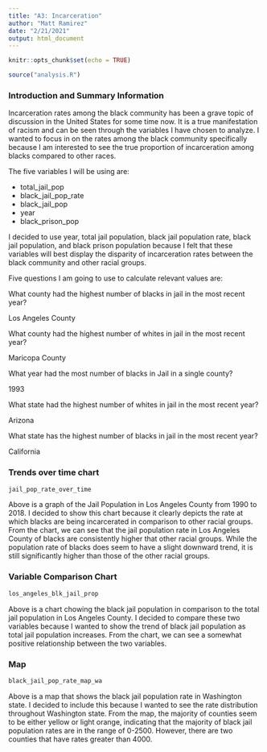 ```yaml
---
title: "A3: Incarceration"
author: "Matt Ramirez"
date: "2/21/2021"
output: html_document
---
```


```r
knitr::opts_chunk$set(echo = TRUE)
```

```r
source("analysis.R")
```
### Introduction and Summary Information

  Incarceration rates among the black community has been a grave topic of discussion in the United States for some time now. It is a true manifestation of racism and can be seen through the variables I have chosen to analyze. I wanted to focus in on the rates among the black community specifically because I am interested to see the true proportion of incarceration among blacks compared to other races. 

The five variables I will be using are:

   * total_jail_pop
   * black_jail_pop_rate
   * black_jail_pop
   * year
   * black_prison_pop
   
I decided to use year, total jail population, black jail population rate, black jail population, and black prison population because I felt that these variables will best display the disparity of incarceration rates between the black community and other racial groups. 
   
  Five questions I am going to use to calculate relevant values are:

What county had the highest number of blacks in jail in the most recent year? 

Los Angeles County

What county had the highest number of whites in jail in the most recent year? 

Maricopa County

What year had the most number of blacks in Jail in a single county? 

1993

What state had the highest number of whites in jail in the most recent year? 

Arizona

What state has the highest number of blacks in jail in the most recent year? 

California

  
### Trends over time chart
```r
jail_pop_rate_over_time
```
  
Above is a graph of the Jail Population in Los Angeles County from 1990 to 2018. I decided to show this chart because it clearly depicts the rate at which blacks are being incarcerated in comparison to other racial groups. From the chart, we can see that the jail population rate in Los Angeles County of blacks are consistently higher that other racial groups. While the population rate of blacks does seem to have a slight downward trend, it is still significantly higher than those of the other racial groups.

### Variable Comparison Chart

```r
los_angeles_blk_jail_prop
```

Above is a chart chowing the black jail population in comparison to the total jail population in Los Angeles County. I decided to compare these two variables because I wanted to show the trend of black jail population as total jail population increases. From the chart, we can see a somewhat positive relationship between the two variables. 
  
### Map

```r
black_jail_pop_rate_map_wa
```

Above is a map that shows the black jail population rate in Washington state. I decided to include this because I wanted to see the rate distribution throughout Washington state. From the map, the majority of counties seem to be either yellow or light orange, indicating that the majority of black jail population rates are in the range of 0-2500. However, there are two counties that have rates greater than 4000.

